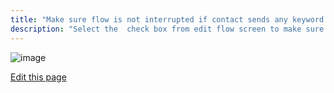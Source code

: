 ```yaml
---
title: "Make sure flow is not interrupted if contact sends any keyword in between the flow."
description: "Select the  check box from edit flow screen to make sure the flow should not be interrupted in between if user sends keyword of another flow."
---
```


![image](/images/docs/docs/FAQ/32592458/220825679-ff321bc0-cf78-4c80-81a8-cbf9616300fb.png)

[Edit this page](<https://github.com/glific/docs/tree/main/docs/6. FAQ/06. Make sure flow is not interrupted if contact sends any keyword in between the flow..md>)
